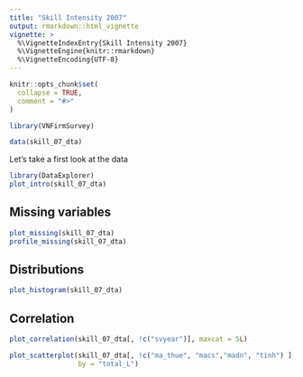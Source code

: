 ```yaml
---
title: "Skill Intensity 2007"
output: rmarkdown::html_vignette
vignette: >
  %\VignetteIndexEntry{Skill Intensity 2007}
  %\VignetteEngine{knitr::rmarkdown}
  %\VignetteEncoding{UTF-8}
---
```


```r
knitr::opts_chunk$set(
  collapse = TRUE,
  comment = "#>"
)
```

```r
library(VNFirmSurvey)
```




```r
data(skill_07_dta)
```


Let's take a first look at the data

```r
library(DataExplorer)
plot_intro(skill_07_dta)

```

## Missing variables

```r
plot_missing(skill_07_dta)
profile_missing(skill_07_dta)
```




## Distributions
```r
plot_histogram(skill_07_dta)
```

## Correlation
```r
plot_correlation(skill_07_dta[, !c("svyear")], maxcat = 5L)

```


```r
plot_scatterplot(skill_07_dta[, !c("ma_thue", "macs","madn", "tinh") ],
                 by = "total_L")


```



